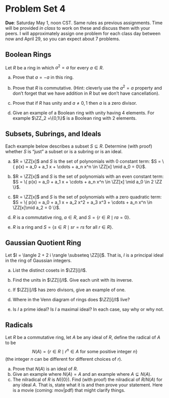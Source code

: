 # Problem Set 4


**Due**: Saturday May 1, noon CST.  Same rules as previous assignments. Time will be provided *in class* to work on these and discuss them with your peers. I will approximately assign one problem for each class day between now and April 29, so you can expect about 7 problems. 

## Boolean Rings

Let $R$ be a ring in which $a^2 = a$ for every $a \in R.$

a. Prove that $a = -a$ in this ring.

b. Prove that $R$ is commutative. (Hint: cleverly use the $a^2 = a$ property and don't forget that we have addition in $R$ but we don't have cancellation).

c. Prove that if $R$ has unity and $a \not= 0,1$ then $a$ is a zero divisor.

d. Give an example of a Boolean ring with unity having 4 elements. For example $\ZZ_2 =\{0,1\}$ is a Boolean ring with 2 elements.

## Subsets, Subrings, and Ideals

Each example below describes a subset $S \subseteq R$. Determine (with proof) whether $S$ is "just" a subset or is a subring or is an ideal. 

a. $R = \ZZ[x]$ and $S$ is the set of polynomials with 0 constant term: $S = \{ p(x) = a_0 + a_1 x + \cdots + a_n x^n \in \ZZ[x] \mid a_0 = 0\}$.

b. $R = \ZZ[x]$ and $S$ is the set of polynomials with an even constant term: $S = \{ p(x) = a_0 + a_1 x + \cdots + a_n x^n \in \ZZ[x] \mid a_0 \in 2 \ZZ \}$.

c. $R = \ZZ[x]$ and $S$ is the set of polynomials with a zero quadratic term: $S = \{ p(x) = a_0 + a_1 x + a_2 x^2 + a_3 x^3 + \cdots + a_n x^n \in \ZZ[x]\mid a_2 = 0 \}$.

d. $R$ is a commutative ring, $a \in R$, and $S = \{ r \in R \mid r a = 0 \}$.

e. $R$ is a ring and $S = \{ s \in R \mid s r = r s \text{ for all } r \in R\}$.

## Gaussian Quotient Ring

Let $I = \langle 2 + 2 i \rangle \subseteq \ZZ[i]$. That is, $I$ is a principal ideal in the ring of Gaussian integers. 

a. List the distinct cosets in $\ZZ[i]/I$. 

b. Find the units in $\ZZ[i]/I$. Give each unit with its inverse.

c. If $\ZZ[i]/I$ has zero divisors, give an example of one.

d. Where in the Venn diagram of rings does $\ZZ[i]/I$ live?

e. Is $I$ a prime ideal? Is $I$ a maximal ideal? In each case, say why or why not.

## Radicals

Let $R$ be a commutative ring, let $A$ be any ideal of $R$, define the radical of $A$ to be
$$
N(A) = \{ r \in R \mid r^n \in A \text{ for some positive integer } n\}
$$
(the integer $n$ can be different for different choices of $r$).

a. Prove that $N(A)$ is an ideal of $R$.
a. Give an example where $N(A) = A$ and an example where $A \subsetneq N(A)$.
a. The nilradical of $R$ is $N(\{0\})$. Find (with proof) the nilradical of $R/N(A)$ for any ideal $A$. That is, state what it is and then prove your statement. Here is a movie (coming: mov|pdf) that might clarify things.

